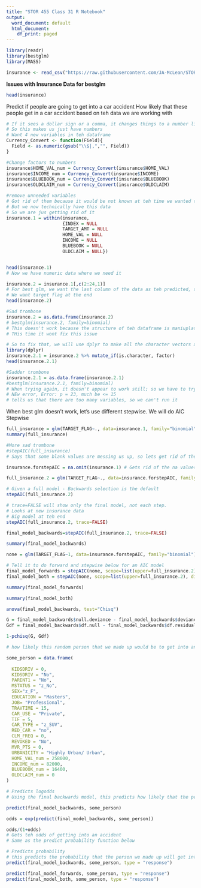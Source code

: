 ```yaml
---
title: "STOR 455 Class 31 R Notebook"
output:
  word_document: default
  html_document:
    df_print: paged
---
```


```r
library(readr)
library(bestglm)
library(MASS)

insurance <- read_csv("https://raw.githubusercontent.com/JA-McLean/STOR455/master/data/insurance.csv")
```
__Issues with Insurance Data for bestglm__
```r
head(insurance)
```
Predict if people are going to get into a car accident 
How likely that these people get in a car accident based on teh data we are working with 


```r
# If it sees a dollar sign or a comma, it changes things to a number like as.numeric 
# So this makes us just have numbers 
# Want 4 new variables in teh dataframe 
Currency_Convert <- function(Field){
  Field <- as.numeric(gsub("\\$|,","", Field))
}

#Change factors to numbers
insurance$HOME_VAL_num = Currency_Convert(insurance$HOME_VAL)
insurance$INCOME_num = Currency_Convert(insurance$INCOME)
insurance$BLUEBOOK_num = Currency_Convert(insurance$BLUEBOOK)
insurance$OLDCLAIM_num = Currency_Convert(insurance$OLDCLAIM)

#remove unneeded variables
# Got rid of them because it would be not known at teh time we wanted to make prediction 
# But we now technically have this data 
# So we are jus getting rid of it 
insurance.1 = within(insurance, 
                     {INDEX = NULL
                     TARGET_AMT = NULL
                     HOME_VAL = NULL
                     INCOME = NULL 
                     BLUEBOOK = NULL
                     OLDCLAIM = NULL})


head(insurance.1) 
# Now we have numeric data where we need it 
```

```r
insurance.2 = insurance.1[,c(2:24,1)] 
# For best glm, we want the last column of the data as teh predicted, so we need that to be at t eh end of the dataframe 
# We want target flag at the end 
head(insurance.2)
```


```r
#Sad trombone
insurance.2 = as.data.frame(insurance.2)
# bestglm(insurance.2, family=binomial)
# This doesn't work because the structure of teh dataframe is maniuplated a bit weird; have to make it a dataframe; it still wont make it work all the time, but it might fix it 
# THis time it wont fix this issue 
```

```r
# So to fix that, we will use dplyr to make all the character vectors as factors 
library(dplyr)
insurance.2.1 = insurance.2 %>% mutate_if(is.character, factor)
head(insurance.2.1)
```

```r
#Sadder trombone
insurance.2.1 = as.data.frame(insurance.2.1)
#bestglm(insurance.2.1, family=binomial)
# When trying again, it doesn't appear to work still; so we have to try something different 
# NEw error, Error: p = 23, much be <= 15 
# tells us that there are too many variables, so we can't run it 
```

When best glm doesn't work, let's use different stepwise.  We will do AIC Stepwise 
```r
full_insurance = glm(TARGET_FLAG~., data=insurance.1, family="binomial")
summary(full_insurance)
```

```r
#More sad trombone
#stepAIC(full_insurance)
# Says that some blank values are messing us up, so lets get rid of them 
```


```r
insurance.forstepAIC = na.omit(insurance.1) # Gets rid of the na values 

full_insurance.2 = glm(TARGET_FLAG~., data=insurance.forstepAIC, family="binomial")

# Given a full model - Backwards selection is the default
stepAIC(full_insurance.2) 
```

```r
# trace=FALSE will show only the final model, not each step.
# Looks at new insurance data 
# Big model at teh end 
stepAIC(full_insurance.2, trace=FALSE) 
```

 
```r
final_model_backwards=stepAIC(full_insurance.2, trace=FALSE) 

summary(final_model_backwards)

```


```r
none = glm(TARGET_FLAG~1, data=insurance.forstepAIC, family="binomial")

# Tell it to do forward and stepwise below for an AIC model 
final_model_forwards = stepAIC(none, scope=list(upper=full_insurance.2), direction="forward", trace=FALSE)
final_model_both = stepAIC(none, scope=list(upper=full_insurance.2), direction = "both", trace=FALSE)
```

```r
summary(final_model_forwards)
```


```r
summary(final_model_both)
```



```r
anova(final_model_backwards, test="Chisq")
```

```r
G = final_model_backwards$null.deviance - final_model_backwards$deviance
Gdf = final_model_backwards$df.null - final_model_backwards$df.residual

1-pchisq(G, Gdf)
```

```r
# how likely this random person that we made up would be to get into an accident 

some_person = data.frame(     
          
  KIDSDRIV = 0,      
  KIDSDRIV = "No",
  PARENT1 = "No",
  MSTATUS = "z_No",       
  SEX="z_F",           
  EDUCATION = "Masters",     
  JOB= "Professional",           
  TRAVTIME = 15,      
  CAR_USE = "Private",       
  TIF = 5,           
  CAR_TYPE = "z_SUV",       
  RED_CAR = "no",       
  CLM_FREQ = 0,       
  REVOKED = "No",       
  MVR_PTS = 0,       
  URBANICITY = "Highly Urban/ Urban",     
  HOME_VAL_num = 258000,
  INCOME_num = 82000,  
  BLUEBOOK_num = 16400,   
  OLDCLAIM_num = 0
)
```

```r
# Predicts logodds
# Using the final backwards model, this predicts how likely that the person we made up will get into an accident Put type = REsponse if you want probabilitiy 

predict(final_model_backwards, some_person)
```

```r
odds = exp(predict(final_model_backwards, some_person))

odds/(1+odds)
# Gets teh odds of getting into an accident 
# Same as the predict probability function below 
```

```r
# Predicts probability
# this predicts the probability that the person we made up will get into an accident
predict(final_model_backwards, some_person, type = "response")
```

```r
predict(final_model_forwards, some_person, type = "response")
predict(final_model_both, some_person, type = "response")
```
